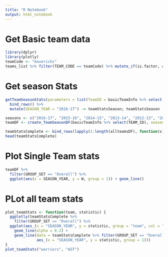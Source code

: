 ```yaml
---
title: "R Notebook"
output: html_notebook
---
```


# Get Basic team data

```r
library(dplyr)
library(plotly)
teamCode <- "mavericks"
teams_list %>% filter(TEAM_CODE == teamCode) %>% mutate_if(is.factor, as.character) -> basicTeamInfo; basicTeamInfo

```

# Get season Stats
```r
getTeamSeasonStats(parameters = list(TeamID = basicTeamInfo %>% select(TEAM_ID), Season = "2016-17")) %>% 
  bind_rows() %>% 
  mutate(SEASON_YEAR = "2016-17") -> teamStatsSeason; teamStatsSeason

```

```r
seasons <- c("2016-17", "2015-16", "2014-15", "2013-14", "2012-13", "2011-12", "2010-11", "2009-10", "2008-09", "2007-08")
teamDF <- create_TeamSeasonDF(basicTeamInfo %>% select(TEAM_ID), seasons = seasons); teamDF

teamStatsComplete <- bind_rows(lapply(1:length(allteamsDF), function(x) allteamsDF[[x]] %>% mutate(team = names(allteamsDF)[[x]])))
head(teamStatsComplete)
```


# Plot Single Team stats

```r
teamDF %>% 
  filter(GROUP_SET == "Overall") %>%
  ggplot(aes(x = SEASON_YEAR, y = W, group = 1)) + geom_line()
```

# PLot all team stats

```r
plot_teamStats <- function(team, statistic) {
  ggplotly(teamStatsComplete %>%
    filter(GROUP_SET == "Overall") %>%
  ggplot(aes_(x = "SEASON_YEAR", y = statistic, group = "team", col = "team")) + 
    geom_line(alpha = 0.2) +
    geom_line(data = teamStatsComplete %>% filter(GROUP_SET == "Overall") %>% filter_(team == team), 
              aes_(x = "SEASON_YEAR", y = statistic, group = 1)))
}
plot_teamStats("warriors", "AST")
  
```




